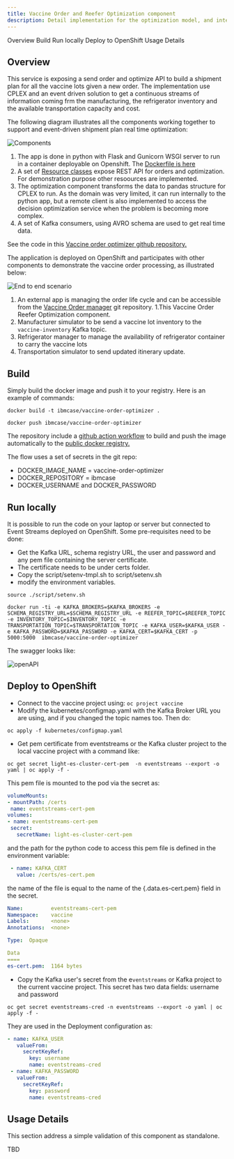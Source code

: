 ```yaml
---
title: Vaccine Order and Reefer Optimization component
description: Detail implementation for the optimization model, and integration into the solution.
---
```


<AnchorLinks>
  <AnchorLink>Overview</AnchorLink>
  <AnchorLink>Build</AnchorLink>
  <AnchorLink>Run locally</AnchorLink>
  <AnchorLink>Deploy to OpenShift</AnchorLink>
  <AnchorLink>Usage Details</AnchorLink>
</AnchorLinks>

## Overview

This service is exposing a send order and optimize API to build a shipment plan for all the vaccine lots given a new order. The implementation use CPLEX and an event driven solution to get a continuous streams of information coming frm the manufacturing, the refrigerator inventory and the available transportation capacity and cost.

The following diagram illustrates all the components working together to support and event-driven shipment plan real time optimization:

![Components](./images/voro-components.png)

1. The app is done in python with Flask and Gunicorn WSGI server to run in a container deployable on Openshift. The [Dockerfile is here](https://github.com/ibm-cloud-architecture/vaccine-order-optimizer/blob/master/Dockerfile)
1. A set of [Resource classes](https://github.com/ibm-cloud-architecture/vaccine-order-optimizer/tree/master/server/api) expose REST API for orders and optimization. For demonstration purpose other resoources are implemented.
1. The optimization component transforms the data to pandas structure for CPLEX to run. As the domain was very limited, it can run internally to the python app, but a remote client is also implemented to access the decision optimization service when the problem is becoming more complex.
1. A set of Kafka consumers, using AVRO schema are used to get real time data.


See the code in this [Vaccine order optimizer github repository.](https://github.com/ibm-cloud-architecture/vaccine-order-optimizer)


The application is deployed on OpenShift and participates with other components to demonstrate the vaccine order processing, as illustrated below:

![End to end scenario](./images/order-simulated.png)

1. An external app is managing the order life cycle and can be accessible from the [Vaccine Order manager](https://github.com/ibm-cloud-architecture/vaccine-order-mgr) git repository.
1.This Vaccine Order Reefer Optimization component.
1. Manufacturer simulator to be send a vaccine lot inventory to the `vaccine-inventory` Kafka topic.
1. Refrigerator manager to manage the availability of refrigerator container to carry the vaccine lots
1. Transportation simulator to send updated itinerary update.

## Build

Simply build the docker image and push it to your registry. Here is an example of commands:

```shell
docker build -t ibmcase/vaccine-order-optimizer .

docker push ibmcase/vaccine-order-optimizer
```

The repository include a [github action workflow](https://github.com/ibm-cloud-architecture/vaccine-order-optimizer/blob/master/.github/workflows/dockerbuild.yaml) to build and push the image automatically to the [public docker registry.](https://hub.docker.com/repository/docker/ibmcase/vaccine-order-optimizer)

The flow uses a set of secrets in the git repo:
* DOCKER_IMAGE_NAME = vaccine-order-optimizer
* DOCKER_REPOSITORY = ibmcase
* DOCKER_USERNAME and DOCKER_PASSWORD

## Run locally

It is possible to run the code on your laptop or server but connected to Event Streams deployed on OpenShift. Some pre-requisites need to be done:

* Get the Kafka URL, schema registry URL, the user and password and any pem file containing the server certificate.
* The certificate needs to be under certs folder.
* Copy the script/setenv-tmpl.sh  to script/setenv.sh
* modify the environment variables.

```shell
source ./script/setenv.sh

docker run -ti -e KAFKA_BROKERS=$KAFKA_BROKERS -e SCHEMA_REGISTRY_URL=$SCHEMA_REGISTRY_URL -e REEFER_TOPIC=$REEFER_TOPIC -e INVENTORY_TOPIC=$INVENTORY_TOPIC -e TRANSPORTATION_TOPIC=$TRANSPORTATION_TOPIC -e KAFKA_USER=$KAFKA_USER -e KAFKA_PASSWORD=$KAFKA_PASSWORD -e KAFKA_CERT=$KAFKA_CERT -p 5000:5000  ibmcase/vaccine-order-optimizer
```

The swagger looks like:

![openAPI](./images/oro-swagger.png)

## Deploy to OpenShift

* Connect to the vaccine project using: `oc project vaccine`
* Modify the kubernetes/configmap.yaml with the Kafka Broker URL you are using, and if you changed the topic names too. Then do:

 ```shell
 oc apply -f kubernetes/configmap.yaml
 ```

* Get pem certificate from eventstreams or the Kafka cluster project to the local vaccine project with a command like:

 ```shell
 oc get secret light-es-cluster-cert-pem  -n eventstreams --export -o yaml | oc apply -f - 
 ```
 
 This pem file is mounted to the pod via the secret as:

   ```yaml
   volumeMounts:
  - mountPath: /certs
    name: eventstreams-cert-pem
  volumes:
  - name: eventstreams-cert-pem
    secret:
      secretName: light-es-cluster-cert-pem
  ```

 and the path for the python code to access this pem file is defined in the environment variable: 

 ```yaml
  - name: KAFKA_CERT
    value: /certs/es-cert.pem
 ```

 the name of the file is equal to the name of the {.data.es-cert.pem} field in the secret.
 
 ```yaml
 Name:         eventstreams-cert-pem
 Namespace:    vaccine
 Labels:       <none>
 Annotations:  <none>

 Type:  Opaque

 Data
 ====
 es-cert.pem:  1164 bytes
 ```

* Copy the Kafka user's secret from the e`ventstreams` or Kafka project to the current vaccine project. This secret has two data fields: username and password

 ```shell
 oc get secret eventstreams-cred -n eventstreams --export -o yaml | oc apply -f - 
 ```

They are used in the Deployment configuration as:

 ```yaml
 - name: KAFKA_USER
    valueFrom:
      secretKeyRef:
        key: username
        name: eventstreams-cred
  - name: KAFKA_PASSWORD
    valueFrom:
      secretKeyRef:
        key: password
        name: eventstreams-cred
 ```

## Usage Details

This section address a simple validation of this component as standalone. 

TBD